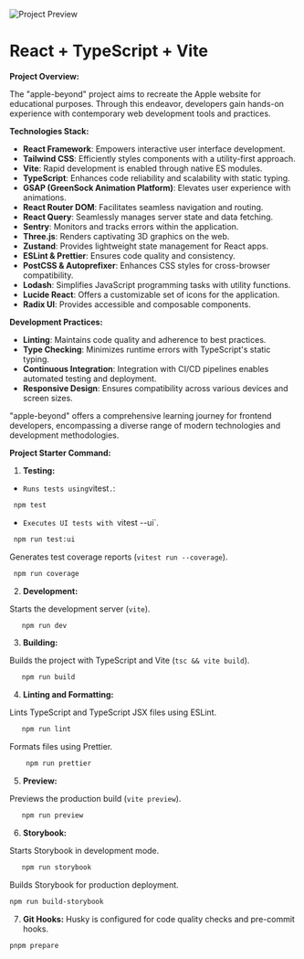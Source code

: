 ![Project Preview](https://github.com/alireza-akbarzadeh/apple-beyond/assets/82927248/8f27476f-2c11-4c7d-aa55-e534d53f2f0f)

# React + TypeScript + Vite

**Project Overview:**

The "apple-beyond" project aims to recreate the Apple website for educational purposes. Through this endeavor, developers gain hands-on experience with contemporary web development tools and practices.

**Technologies Stack:**

- **React Framework**: Empowers interactive user interface development.
- **Tailwind CSS**: Efficiently styles components with a utility-first approach.
- **Vite**: Rapid development is enabled through native ES modules.
- **TypeScript**: Enhances code reliability and scalability with static typing.
- **GSAP (GreenSock Animation Platform)**: Elevates user experience with animations.
- **React Router DOM**: Facilitates seamless navigation and routing.
- **React Query**: Seamlessly manages server state and data fetching.
- **Sentry**: Monitors and tracks errors within the application.
- **Three.js**: Renders captivating 3D graphics on the web.
- **Zustand**: Provides lightweight state management for React apps.
- **ESLint & Prettier**: Ensures code quality and consistency.
- **PostCSS & Autoprefixer**: Enhances CSS styles for cross-browser compatibility.
- **Lodash**: Simplifies JavaScript programming tasks with utility functions.
- **Lucide React**: Offers a customizable set of icons for the application.
- **Radix UI**: Provides accessible and composable components.

**Development Practices:**

- **Linting**: Maintains code quality and adherence to best practices.
- **Type Checking**: Minimizes runtime errors with TypeScript's static typing.
- **Continuous Integration**: Integration with CI/CD pipelines enables automated testing and deployment.
- **Responsive Design**: Ensures compatibility across various devices and screen sizes.

"apple-beyond" offers a comprehensive learning journey for frontend developers, encompassing a diverse range of modern technologies and development methodologies.

**Project Starter Command:**

1. **Testing:**

- `Runs tests using`vitest`.`:

```bash
 npm test
```

- `Executes UI tests with `vitest --ui`.

```bash
 npm run test:ui
```

Generates test coverage reports (`vitest run --coverage`).

```bash
 npm run coverage
```

2. **Development:**

Starts the development server (`vite`).

```bash
   npm run dev
```

3. **Building:**

Builds the project with TypeScript and Vite (`tsc && vite build`).

```bash
   npm run build
```

4. **Linting and Formatting:**

Lints TypeScript and TypeScript JSX files using ESLint.

```bash
   npm run lint
```

Formats files using Prettier.

```bash
    npm run prettier
```

5. **Preview:**

Previews the production build (`vite preview`).

```bash
   npm run preview
```

6. **Storybook:**

Starts Storybook in development mode.

```bash
   npm run storybook
```

Builds Storybook for production deployment.

```bash
npm run build-storybook
```

7. **Git Hooks:**
   Husky is configured for code quality checks and pre-commit hooks.

```bash
pnpm prepare
```
